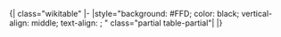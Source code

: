 <noinclude>{| class="wikitable"
|-
|</noinclude>style="background: #FFD; color: black; vertical-align: middle; text-align: {{{align|center}}}; {{{style|}}}" class="partial table-partial"|{{{1|是/否}}}<noinclude>
|}
{{Documentation|Template:Table cell templates/doc}}

<!-- interwikis & categories -->
</noinclude>